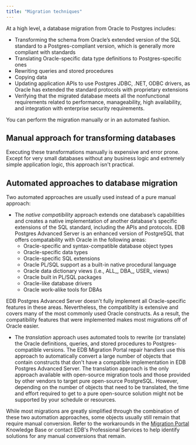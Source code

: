 ```yaml
---
title: "Migration techniques"
---
```


At a high level, a database migration from Oracle to Postgres includes:	

-  Transforming the schema from Oracle’s extended version of the SQL standard to a Postgres-compliant version, which is generally more compliant with standards  
-  Translating Oracle-specific data type definitions to Postgres-specific ones  
-  Rewriting queries and stored procedures  
-  Copying data  
-  Updating application APIs to use Postgres JDBC, .NET, ODBC drivers, as Oracle has extended the standard protocols with proprietary extensions				
-  Verifying that the migrated database meets all the nonfunctional requirements related to performance, manageability, high availability, and integration with enterprise security requirements. 

You can perform the migration manually or in an automated fashion.

## Manual approach for transforming databases

Executing these transformations manually is expensive and error prone. Except for very small databases without any business logic and extremely simple application logic, this approach isn't practical.

## Automated approaches to database migration 

Two automated approaches are usually used instead of a pure manual approach: 	

-  The *native compatibility* approach extends one database’s capabilities and creates a native implementation of another database's specific extensions of the SQL standard, including the APIs and protocols. EDB Postgres Advanced Server is an enhanced version of PostgreSQL that offers compatability with Oracle in the following areas:
    - Oracle-specific and syntax-compatible database object types
    - Oracle-specific data types
    - Oracle-specific SQL extensions
    - Oracle PL/SQL support as a built-in native procedural language
    - Oracle data dictionary views (i.e., ALL\_, DBA\_, USER\_ views)
    - Oracle built in PL/SQL packages
    - Oracle-like database drivers
    - Oracle work-alike tools for DBAs
  
  EDB Postgres Advanced Server doesn't fully implement all Oracle-specific features in these areas.  Nevertheless, the compatiblity is extensive and covers many of the most commonly used Oracle constructs. As a result, the compatibility features that were implemented makes most migrations off of Oracle easier.
  
-  The *translation* approach uses automated tools to rewrite (or translate) the Oracle definitions, queries, and stored procedures to Postgres-compatible versions. The EDB Migration Portal repair handlers use this approach to automatically convert a large number of objects that contain constructs that don't have a compatible implementation in EDB Postgres Advanced Server. The translation approach is the only approach available with open-source migration tools and those provided by other vendors to target pure open-source PostgreSQL. However, depending on the number of objects that need to be translated, the time and effort required to get to a pure open-source solution might not be supported by your schedule or resources.

While most migrations are greatly simplified through the combination of these two automation approaches, some objects usually still remain that require manual conversion. Refer to the workarounds in the [Migration Portal](https://migration.enterprisedb.com/) Knowledge Base or contact EDB's Professional Services to help identify solutions for any manual conversions that remain. 
